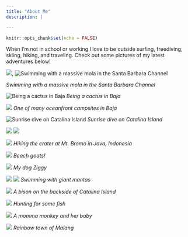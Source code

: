 ```yaml
---
title: "About Me"
description: |

---
```


```r
knitr::opts_chunk$set(echo = FALSE)
```

When I'm not in school or working I love to be outside surfing, freediving, skiing, hiking, and traveling. Check out some pictures of my latest adventures below!

![](pics/mola.png), ![Swimming with a massive mola in the Santa Barbara Channel](pics/molaperson.png)

*Swimming with a massive mola in the Santa Barbara Channel*

![Being a cactus in Baja](pics/cactus.png)
*Being a cactus in Baja*

![](pics/surfdry.png)
*One of many oceanfront campsites in Baja*

![Sunrise dive on Catalina Island](pics/dive.png)
*Sunrise dive on Catalina Island*

![](pics/bromofog.png)
![](pics/bromo.png)

![](pics/hike.png)
*Hiking the crater at Mt. Bromo in Java, Indonesia*

![](pics/goats.png)
*Beach goats!*

![](pics/ziggy.png)
*My dog Ziggy*

![](pics/manta1.png)
![](pics/manta2.png)
*Swimming with giant mantas*

![](pics/bison.png)
*A bison on the backside of Catalina Island*

![](pics/freedive.png)
*Hunting for some fish*

![](pics/monkey.png)
*A momma monkey and her baby*

![](pics/malang.png)
*Rainbow town of Malang*







